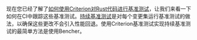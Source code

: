 现在您已经了解了[如何使用Criterion对Rust代码进行基准测试][learn criterion]，让我们来看一下如何在CI中跟踪这些基准测试。[持续基准测试][continuous benchmarking]是对每个变更集运行基准测试的做法，以确保这些更改不会引入性能回退。使用Criterion基准测试实现持续基准测试的最简单方法是使用Bencher。

[learn criterion]: /zh/learn/benchmarking/rust/criterion
[continuous benchmarking]: /zh/docs/explanation/continuous-benchmarking/